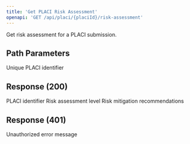 ```yaml
---
title: 'Get PLACI Risk Assessment'
openapi: 'GET /api/placi/{placiId}/risk-assessment'
---
```


Get risk assessment for a PLACI submission.

## Path Parameters

<ParamField path="placiId" type="string" required>
  Unique PLACI identifier
</ParamField>

## Response (200)

<ParamField status="200" type="object">
  <ParamField name="placiId" type="string">
    PLACI identifier
  </ParamField>
  <ParamField name="riskLevel" type="string">
    Risk assessment level
  </ParamField>
  <ParamField name="assessmentDetails" type="object">
    <ParamField name="recommendations" type="array">
      Risk mitigation recommendations
    </ParamField>
  </ParamField>
</ParamField>

## Response (401)

<ParamField status="401" type="object">
  <ParamField name="error" type="string">
    Unauthorized error message
  </ParamField>
</ParamField>
